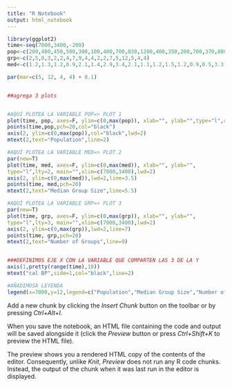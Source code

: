 ```yaml
---
title: "R Notebook"
output: html_notebook
---
```




```r

library(ggplot2)
time<-seq(7000,3400,-200)
pop<-c(200,400,450,500,300,100,400,700,830,1200,400,350,200,700,370,800,200,100,120)
grp<-c(2,5,8,3,2,2,4,7,9,4,4,2,2,7,5,12,5,4,4)
med<-c(1.2,1.3,1.2,0.9,2.1,1.4,2.9,3.4,2.1,1.1,1.2,1.5,1.2,0.9,0.5,3.3,2.2,1.1,1.2)

par(mar=c(5, 12, 4, 4) + 0.1)


##agrega 3 plots


#AQUÍ PLOTEA LA VARIABLE POP=> PLOT 1
plot(time, pop, axes=F, ylim=c(0,max(pop)), xlab="", ylab="",type="l",col="black", main="",xlim=c(7000,3400))
points(time,pop,pch=20,col="black")
axis(2, ylim=c(0,max(pop)),col="black",lwd=2)
mtext(2,text="Population",line=2)

#AQUÍ PLOTEA LA VARIABLE MED=> PLOT 2
par(new=T)
plot(time, med, axes=F, ylim=c(0,max(med)), xlab="", ylab="", 
type="l",lty=2, main="",xlim=c(7000,3400),lwd=2)
axis(2, ylim=c(0,max(med)),lwd=2,line=3.5)
points(time, med,pch=20)
mtext(2,text="Median Group Size",line=5.5)

#AQUÍ PLOTEA LA VARIABLE GRP=> PLOT 3
par(new=T)
plot(time, grp, axes=F, ylim=c(0,max(grp)), xlab="", ylab="", 
type="l",lty=3, main="",xlim=c(7000,3400),lwd=2)
axis(2, ylim=c(0,max(grp)),lwd=2,line=7)
points(time, grp,pch=20)
mtext(2,text="Number of Groups",line=9)


###DEFINIMOS EJE X CON LA VARIABLE QUE COMPARTEN LAS 3 DE LA Y
axis(1,pretty(range(time),10))
mtext("cal BP",side=1,col="black",line=2)

#AÑADIMOSA LEYENDA
legend(x=7000,y=12,legend=c("Population","Median Group Size","Number of Groups"),lty=c(1,2,3))


```

Add a new chunk by clicking the *Insert Chunk* button on the toolbar or by pressing *Ctrl+Alt+I*.

When you save the notebook, an HTML file containing the code and output will be saved alongside it (click the *Preview* button or press *Ctrl+Shift+K* to preview the HTML file).

The preview shows you a rendered HTML copy of the contents of the editor. Consequently, unlike *Knit*, *Preview* does not run any R code chunks. Instead, the output of the chunk when it was last run in the editor is displayed.

